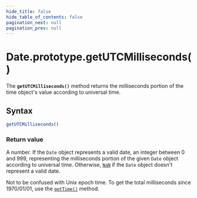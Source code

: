 ```yaml
---
hide_title: false
hide_table_of_contents: false
pagination_next: null
pagination_prev: null
---
```

# Date.prototype.getUTCMilliseconds()

The **`getUTCMilliseconds()`** method returns the milliseconds
portion of the time object's value according to universal time.

## Syntax

```js
getUTCMilliseconds()
```

### Return value

A number.
If the `Date` object represents a valid date, an integer between 0 and 999, representing
the milliseconds portion of the given `Date` object according to universal time.
Otherwise, [`NaN`](https://developer.mozilla.org/docs/Web/JavaScript/Reference/Global_Objects/Number/NaN)
if the `Date` object doesn't represent a valid date.

Not to be confused with Unix epoch time. To get the total milliseconds since 1970/01/01,
use the [`getTime()`](https://developer.mozilla.org/docs/Web/JavaScript/Reference/Global_Objects/Date/getTime) method.
